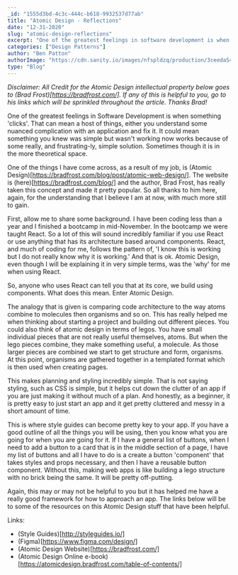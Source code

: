 ```yaml
---
_id: "1555d3bd-4c3c-444c-b618-9932537d77ab"
title: "Atomic Design - Reflections"
date: "12-31-2020"
slug: "atomic-design-reflections"
excerpt: "One of the greatest feelings in software development is when something 'clicks'"
categories: ["Design Patterns"]
author: "Ben Patton"
authorImage: "https://cdn.sanity.io/images/nfspldzq/production/3ceeda54221c7c0614ecc51f955c7be39a1da34e-512x512.jpg"
type: "Blog"
---
```


_*Disclaimer: All Credit for the Atomic Design intellectual property below goes to (Brad Frost)[https://bradfrost.com/]. If any of this is helpful to you, go to his links which will be sprinkled throughout the article. Thanks Brad!*_

One of the greatest feelings in Software Development is when something 'clicks'. That can mean a host of things, either you understand some nuanced complication with an application and fix it. It could mean something you knew was simple but wasn't working now works because of some really, and frustrating-ly, simple solution. Sometimes though it is in the more theoretical space.

One of the things I have come across, as a result of my job, is (Atomic Design)[https://bradfrost.com/blog/post/atomic-web-design/]. The website is (here)[https://bradfrost.com/blog/] and the author, Brad Frost, has really taken this concept and made it pretty popular. So all thanks to him here, again, for the understanding that I believe I am at now, with much more still to gain.

First, allow me to share some background. I have been coding less than a year and I finished a bootcamp in mid-November. In the bootcamp we were taught React. So a lot of this will sound incredibly familiar if you use React or use anything that has its architecture based around components. React, and much of coding for me, follows the pattern of, 'I know this is working but I do not really know why it is working.' And that is ok. Atomic Design, even though I will be explaining it in very simple terms, was the 'why' for me when using React.

So, anyone who uses React can tell you that at its core, we build using components. What does this mean. Enter Atomic Design.

The analogy that is given is comparing code architecture to the way atoms combine to molecules then organisms and so on. This has really helped me when thinking about starting a project and building out different pieces. You could also think of atomic design in terms of legos. You have small individual pieces that are not really useful themselves, atoms. But when the lego pieces combine, they make something useful, a molecule. As those larger pieces are combined we start to get structure and form, organisms. At this point, organisms are gathered together in a templated format which is then used when creating pages.

This makes planning and styling incredibly simple. That is not saying styling, such as CSS is simple, but it helps cut down the clutter of an app if you are just making it without much of a plan. And honestly, as a beginner, it is pretty easy to just start an app and it get pretty cluttered and messy in a short amount of time.

This is where style guides can become pretty key to your app. If you have a good outline of all the things you will be using, then you know what you are going for when you are going for it. If I have a general list of buttons, when I need to add a button to a card that is in the middle section of a page, I have my list of buttons and all I have to do is a create a button 'component' that takes styles and props necessary, and then I have a reusable button component. Without this, making web apps is like building a lego structure with no brick being the same. It will be pretty off-putting.

Again, this may or may not be helpful to you but it has helped me have a really good framework for how to approach an app. The links below will be to some of the resources on this Atomic Design stuff that have been helpful.

Links:

- (Style Guides)[http://styleguides.io/]
- (Figma)[https://www.figma.com/design/]
- (Atomic Design Website)[https://bradfrost.com/]
- (Atomic Design Online e-book)[https://atomicdesign.bradfrost.com/table-of-contents/]

